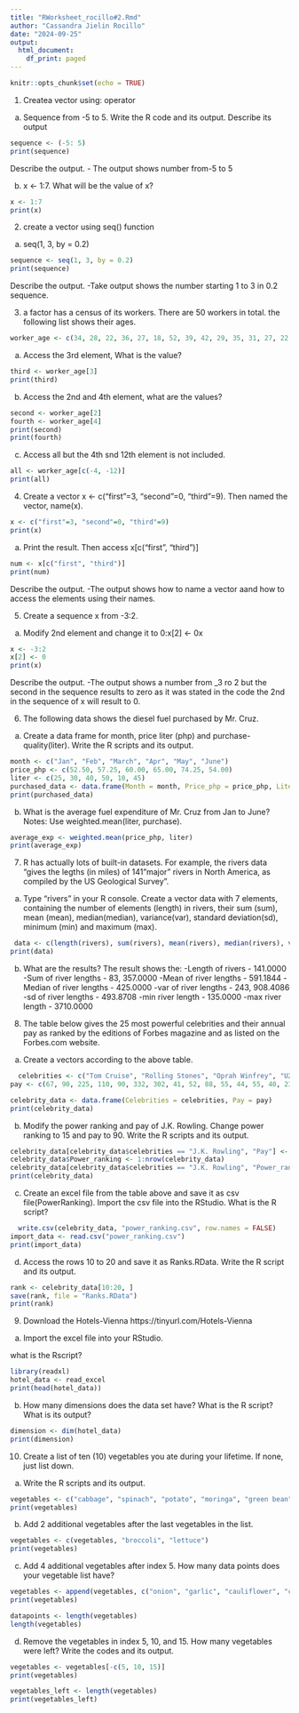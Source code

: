 ```yaml
---
title: "RWorksheet_rocillo#2.Rmd"
author: "Cassandra Jielin Rocillo"
date: "2024-09-25"
output:
  html_document:
    df_print: paged
---
```


```r
knitr::opts_chunk$set(echo = TRUE)
```

1. Createa vector using: operator
a. Sequence from -5 to 5. Write the R code and its output. Describe its output
```r
sequence <- (-5: 5)
print(sequence)
```
Describe the output.
  - The output shows number from-5 to 5

b. x <- 1:7. What will be the value of x?
```r
x <- 1:7
print(x)
```
2. create a vector using seq() function
a. seq(1, 3, by = 0.2)
```r
sequence <- seq(1, 3, by = 0.2)
print(sequence)
```
Describe the output.
  -Take output shows the number starting 1 to 3 in 0.2 sequence.

3. a factor has a census of its workers. There are 50 workers in total. the following list shows their ages.

```r
worker_age <- c(34, 28, 22, 36, 27, 18, 52, 39, 42, 29, 35, 31, 27, 22, 37, 34, 19, 20, 57, 49, 50, 37, 46, 25, 17, 37, 43, 53, 41, 51, 35, 24, 33, 41, 53, 40, 18, 44, 38, 41, 27, 39, 19, 30, 61, 54, 58, 26, 18)
```

a. Access the 3rd element, What is  the value?
```r
third <- worker_age[3]
print(third)
```
b. Access the 2nd and 4th element, what are the values?
```r
second <- worker_age[2]
fourth <- worker_age[4]
print(second)
print(fourth)
```

c. Access all but the 4th snd 12th element is not included.
```r
all <- worker_age[c(-4, -12)]
print(all)
```
4. Create a vector x <- c("first"=3, "second"=0, "third"=9).
Then named the vector, name(x).

```r
x <- c("first"=3, "second"=0, "third"=9)
print(x)
```
a. Print the result. Then access x[c("first", "third")]
```r
num <- x[c("first", "third")]
print(num)
```
Describe the output. 
   -The output shows how to name a vector aand how to access the elements using their names. 
   
5. Create a sequence x from -3:2.
a. Modify 2nd element and change it to 0:x[2] <- 0x

```r
x <- -3:2
x[2] <- 0
print(x)

```
Describe the output.
  -The output shows a number from _3 ro 2 but the second in the sequence results to zero as it was stated in the code the 2nd in the sequence of x will result to 0.
  
6. The following data shows the diesel fuel purchased by Mr. Cruz.

a. Create a data frame for month, price liter (php) and purchase-quality(liter). 
Write the R scripts and its output.

```r
month <- c("Jan", "Feb", "March", "Apr", "May", "June")
price_php <- c(52.50, 57.25, 60.00, 65.00, 74.25, 54.00)
liter <- c(25, 30, 40, 50, 10, 45)
purchased_data <- data.frame(Month = month, Price_php = price_php, Liter = liter)
print(purchased_data)

```

b. What is the average fuel expenditure of Mr. Cruz from Jan to June? 
Notes: Use weighted.mean(liter, purchase).
```r
average_exp <- weighted.mean(price_php, liter)
print(average_exp)
```
7. R has actually lots of built-in datasets. For example, the rivers data “gives the legths (in miles) of 141”major” rivers in North America, as compiled by the US Geological Survey”.
a. Type “rivers” in your R console.
Create a vector data with 7 elements, containing the number of elements (length) in rivers, their sum (sum), mean (mean), median(median), variance(var), standard deviation(sd), minimum (min) and maximum (max).

```r
 data <- c(length(rivers), sum(rivers), mean(rivers), median(rivers), var(rivers),sd(rivers), min(rivers), max(rivers))
print(data)
```
b. What are the results? The result shows the:
  -Length of rivers - 141.0000
  -Sum of river lengths - 83, 357.0000
  -Mean of river lengths - 591.1844
  -Median of river lengths - 425.0000
  -var of river lengths - 243, 908.4086
  -sd of river lengths - 493.8708
  -min river length - 135.0000
  -max river length - 3710.0000

8. The table below gives the 25 most powerful celebrities and their annual pay as ranked by the editions of Forbes magazine and as listed on the Forbes.com website.
a. Create a vectors according to the above table.
```r
  celebrities <- c("Tom Cruise", "Rolling Stones", "Oprah Winfrey", "U2", "Tiger Woods", "Steven Spielberg", "Howard Stern", "50 Cent", "Cast of the Sopranos", "Dan Brown", " Bruce Springsteen", "Donald Trump", "Muhammad Ali", "Paul McCartney", "George Lucas", "Elton John", "David Letterman", "Phil Mickelson", "J.K Rowling", "Brad Pitt", "Peter Jackson", "Dr. Phil McGraw", "Jay Lenon", "Celine Dion", "Kobe Bryant")
pay <- c(67, 90, 225, 110, 90, 332, 302, 41, 52, 88, 55, 44, 55, 40, 233, 34, 40, 47, 75, 25, 39, 45, 32, 40, 31)

celebrity_data <- data.frame(Celebrities = celebrities, Pay = pay)
print(celebrity_data)
```
b. Modify the power ranking and pay of J.K. Rowling.
Change power ranking to 15 and pay to 90. 
Write the R scripts and its output.

```r
celebrity_data[celebrity_data$celebrities == "J.K. Rowling", "Pay"] <- 90
celebrity_data$Power_ranking <- 1:nrow(celebrity_data)
celebrity_data[celebrity_data$celebrities == "J.K. Rowling", "Power_ranking"] <- 15
print(celebrity_data)
```
c. Create an excel file from the table above and save it
as csv file(PowerRanking).
Import the csv file into the RStudio. What is the R script?
```r
  write.csv(celebrity_data, "power_ranking.csv", row.names = FALSE)
import_data <- read.csv("power_ranking.csv")
print(import_data)
```
d. Access the rows 10 to 20 and save it as Ranks.RData.
Write the R script and its output.
```r
rank <- celebrity_data[10:20, ]
save(rank, file = "Ranks.RData")
print(rank)
```

9. Download the Hotels-Vienna https://tinyurl.com/Hotels-Vienna
a. Import the excel file into your RStudio.

what is the Rscript? 
```r
library(readxl)
hotel_data <- read_excel
print(head(hotel_data))
```
b. How many dimensions does the data set have?
What is the R script? What is its output?
```r
dimension <- dim(hotel_data)
print(dimension)
```
10. Create a list of ten (10) vegetables you ate during your lifetime. If none, just list down.
a. Write the R scripts and its output.
```r
vegetables <- c("cabbage", "spinach", "potato", "moringa", "green bean", "radish", "bottle gourd", "cucumber", "squash", "eggplant")
print(vegetables)
```
b. Add 2 additional vegetables after the last vegetables
in the list. 
```r
vegetables <- c(vegetables, "broccoli", "lettuce")
print(vegetables)
```
c. Add 4 additional vegetables after index 5. 
How many data points does your vegetable list have? 
```r
vegetables <- append(vegetables, c("onion", "garlic", "cauliflower", "carrots"), after = 5)
print(vegetables)

datapoints <- length(vegetables)
length(vegetables)
```
d. Remove the vegetables in index 5, 10, and 15. 
How many vegetables were left? Write the codes and its output.

```r
vegetables <- vegetables[-c(5, 10, 15)]
print(vegetables)

vegetables_left <- length(vegetables)
print(vegetables_left)
```

